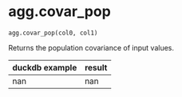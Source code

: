 # agg.covar_pop { #duckops.agg.covar_pop }

`agg.covar_pop(col0, col1)`

Returns the population covariance of input values.

| duckdb example | result |
| -------------- | ------ |
| nan | nan |

